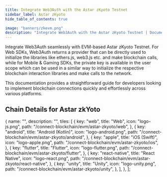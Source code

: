 ```yaml
---
title: Integrate Web3Auth with the Astar zKyoto Testnet
sidebar_label: Astar zKyoto
hide_table_of_contents: true

image: "banners/zkevm.png"
description: "Integrate Web3Auth with the Astar zKyoto Testnet | Documentation - Web3Auth"
---
```



<SEO
  title="Integrate Web3Auth with the Astar zKyoto Testnet"
  description="Integrate Web3Auth with the Astar zKyoto Testnet | Documentation - Web3Auth"
  image="https://web3auth.io/docs/banners/zkevm.png"
  slug="/connect-blockchain/evm/zkyoto"
/>

Integrate Web3Auth seamlessly with EVM-based Astar zKyoto Testnet. For Web SDKs, Web3Auth returns a
provider that can be directly used to initialize the libraries like ethers.js, web3.js etc. and make
blockchain calls, while for Mobile & Gaming SDKs, the private key is available in the user scope
which can be used in a similar way to initialize the respective blockchain interaction libraries and
make calls to the network.

This documentation provides a straightforward guide for developers looking to implement blockchain
connections quickly and effortlessly across various platforms.

## Chain Details for Astar zkYoto

<ChainDetailsAstarZkyoto />

  {
    name: "",
    description: "",
    tiles: [
      {
        key: "web",
        title: "Web",
        icon: "logo-js.png",
        path: "/connect-blockchain/evm/astar-zkyoto/web",
      },
      {
        key: "android",
        title: "Android (Kotlin)",
        icon: "logo-android.png",
        path: "/connect-blockchain/evm/astar-zkyoto/android",
      },
      {
        key: "apple",
        title: "iOS (Swift)",
        icon: "logo-apple.png",
        path: "/connect-blockchain/evm/astar-zkyoto/ios",
      },
      {
        key: "flutter",
        title: "Flutter",
        icon: "logo-flutter.png",
        path: "/connect-blockchain/evm/astar-zkyoto/flutter",
      },
      {
        key: "react-native",
        title: "React Native",
        icon: "logo-react.png",
        path: "/connect-blockchain/evm/astar-zkyoto/react-native",
      },
      {
        key: "unity",
        title: "Unity",
        icon: "logo-unity.png",
        path: "/connect-blockchain/evm/astar-zkyoto/unity",
      },
    ],
  },
];

<Tiles tileGroups={zKyoto} />
